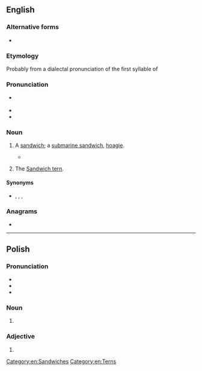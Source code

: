 ==English==

===Alternative forms===
* {{alter|en|sarny|sarney}}

===Etymology===
Probably from a dialectal pronunciation of the first syllable of {{m|en|sandwich}}

===Pronunciation===
* {{a|British}} {{IPA|en|/ˈsɑːni/}}
* {{audio|en|LL-Q1860 (eng)-Vealhurl-sarnie.wav |Audio (UK)}}
* {{rhymes|en|ɑː(ɹ)ni}}

===Noun===
{{en-noun}}

# {{lb|en|British|informal}} A [[sandwich]]; a [[submarine sandwich]], [[hoagie]].
#: {{ux|en|Hello my flower, shall I fix up a cheese '''sarnie''' for you?}}
#* {{quote-journal|en|date=2021 September 22|author=Stephen Roberts|title=The writings on the wall...|journal=RAIL|issue=940|page=74|text=Just like Marple, there's a plaque at the London terminus [Paddington] commemorating a fictional character - a polite, friendly little bear from darkest Peru who has a penchant for marmalade '''sarnies'''.}} 
# {{lb|en|UK|birdwatching}} The [[Sandwich tern]].

====Synonyms====
* {{sense|sandwich}} {{l|en|sammie}} {{qualifier|North America|informal}} {{l|en|sanger}} {{qualifier|AU|informal}}, {{l|en|sango}} {{qualifier|AU|informal}}, {{l|en|sarmie}} {{qualifier|RSA|informal}}, {{l|en|sambo}} {{qualifier|Ireland|informal}}

===Anagrams===
* {{anagrams|en|a=aeinrs|Neiras|Nerias|Raines|Resian|arisen|arsine|erasin|esiRNA|esirna|raines}}

[[Category:en:Sandwiches]]
[[Category:en:Terns]]

----

==Polish==

===Pronunciation===
* {{pl-IPA}}
* {{hyph|pl|sar|nie}}
* {{rhymes|pl|arɲɛ}}

===Noun===
{{head|pl|noun form|g=f}}

# {{inflection of|pl|sarna||dat//loc|s}}

===Adjective===
{{head|pl|adjective form}}

# {{inflection of|pl|sarni||n|nom//acc//voc|s|;|nv|nom//acc//voc|p}}